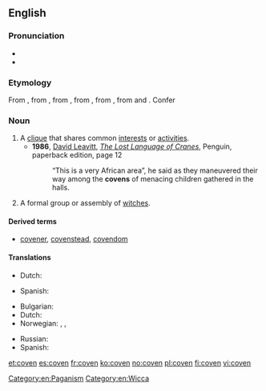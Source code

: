 ==English==
{{wikipedia}}

===Pronunciation===
* {{IPA|[ ˈkʌ.vɪn ]}}
* {{rhymes|ʌvɪn}}

===Etymology===
From {{etyl|enm}} {{term|covent|lang=enm}}, from {{etyl|xno}} {{term|covent|covent, cuvent|lang=xno}}, from {{etyl|fro}} {{term|convent|lang=fro}}, from {{etyl|la}} {{term|lang=la|conventum}}, from {{term|convenio|lang=la}}, from {{term|cum||with|lang=la}} and {{term|venio||I come|lang=la}}. Confer {{term|convent}}

===Noun===
{{en-noun}}

# A [[clique]] that shares common [[interest]]s or [[activity|activities]].
#* '''1986''', [[w:David Leavitt|David Leavitt]], ''[[w:The Lost Language of Cranes|The Lost Language of Cranes]]'', Penguin, paperback edition, page 12
#*: “This is a very African area”, he said as they maneuvered their way among the '''covens''' of menacing children gathered in the halls.
# A formal group or assembly of [[witch]]es.

====Derived terms====
* [[covener]], [[covenstead]], [[covendom]]

====Translations====
{{trans-top|clique}}
* Dutch: {{t-|nl|kliek|m}}
{{trans-mid}}
* Spanish: {{t+|es|gremio|m}}
{{trans-bottom}}

{{trans-top|formal group or assembly of witches}}
* Bulgarian: {{t-|bg|сбор на вещици}}
* Dutch: {{t-|nl|heksenkring|m}}
* Norwegian: {{t-|no|hekseforsamling|c}}, {{t-|no|heksemøte|n}}, {{t-|no|heksesabbat|m}}
{{trans-mid}}
* Russian: {{t+|ru|шабаш|m}}
* Spanish: {{t+|es|aquelarre|m}}
{{trans-bottom}}

[[Category:en:Paganism]]
[[Category:en:Wicca]]

[[et:coven]]
[[es:coven]]
[[fr:coven]]
[[ko:coven]]
[[no:coven]]
[[pl:coven]]
[[fi:coven]]
[[vi:coven]]